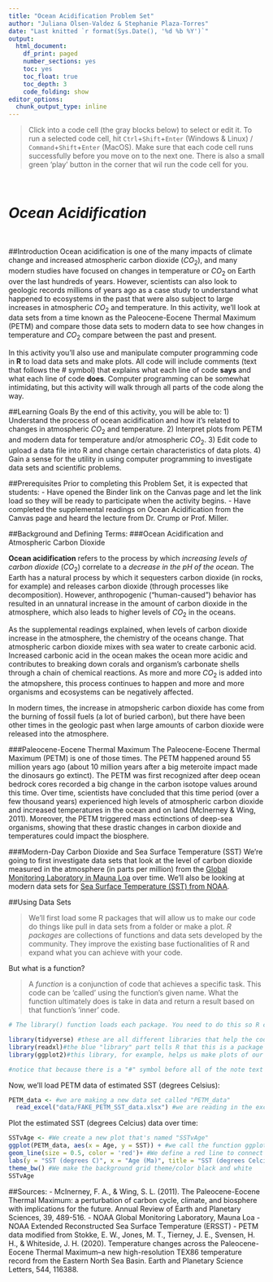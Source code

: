 ```yaml
---
title: "Ocean Acidification Problem Set"
author: "Juliana Olsen-Valdez & Stephanie Plaza-Torres"
date: "Last knitted `r format(Sys.Date(), '%d %b %Y')`"
output:
  html_document: 
    df_print: paged
    number_sections: yes
    toc: yes
    toc_float: true
    toc_depth: 3
    code_folding: show
editor_options:
  chunk_output_type: inline
---
```


> Click into a code cell (the gray blocks below) to select or edit it. To run a selected code cell, hit `Ctrl`+`Shift`+`Enter` (Windows & Linux) / `Command`+`Shift`+`Enter` (MacOS). Make sure that each code cell runs successfully before you move on to the next one. There is also a small green 'play' button in the corner that wil run the code cell for you.

<p>&nbsp;</p>
# ***Ocean Acidification***
<p>&nbsp;</p>

##Introduction
Ocean acidification is one of the many impacts of climate change and increased atmospheric carbon dioxide ($CO_2$), and many modern studies have focused on changes in temperature or $CO_2$ on Earth over the last hundreds of years. However, scientists can also look to geologic records millions of years ago as a case study to understand what happened to ecosystems in the past that were also subject to large increases in atmospheric $CO_2$ and temperature. In this activity, we'll look at data sets from a time known as the Paleocene-Eocene Thermal Maximum (PETM) and compare those data sets to modern data to see how changes in temperature and $CO_2$ compare between the past and present. 

In this activity you'll also use and manipulate computer programming code in **R** to load data sets and make plots. All code will include comments (text that follows the # symbol) that explains what each line of code **says** and what each line of code **does**. Computer programming can be somewhat intimidating, but this activity will walk through all parts of the code along the way. 

##Learning Goals
By the end of this activity, you will be able to:
1) Understand the process of ocean acidification and how it's related to changes in atmospheric $CO_2$ and temperature. 
2) Interpret plots from PETM and modern data for temperature and/or atmospheric $CO_2$.
3) Edit code to upload a data file into R and change certain characteristics of data plots.
4) Gain a sense for the utility in using computer programming to investigate data sets and scientific problems.

##Prerequisites
Prior to completing this Problem Set, it is expected that students: 
- Have opened the Binder link on the Canvas page and let the link load so they will be ready to participate when the activity begins.
- Have completed the supplemental readings on Ocean Acidification from the Canvas page and heard the lecture from Dr. Crump or Prof. Miller. 


##Background and Defining Terms: 
###Ocean Acidification and Atmospheric Carbon Dioxide

**Ocean acidification** refers to the process by which *increasing levels of carbon dioxide* ($CO_2$) correlate to a *decrease in the pH of the ocean*. The Earth has a natural process by which it sequesters carbon dioxide (in rocks, for example) and releases carbon dioxide (through processes like decomposition). However, anthropogenic ("human-caused") behavior has resulted in an unnatural increase in the amount of carbon dioxide in the atmosphere, which also leads to higher levels of $CO_2$ in the oceans. 

As the supplemental readings explained, when levels of carbon dioxide increase in the atmosphere, the chemistry of the oceans change. That atmospheric carbon dioxide mixes with sea water to create carbonic acid. Increased  carbonic acid in the ocean makes the ocean more acidic and contributes to breaking down corals and organism's carbonate shells through a chain of chemical reactions. As more and more $CO_2$ is added into the atmopshere, this process continues to happen and more and more organisms and ecosystems can be negatively affected. 

In modern times, the increase in atmopsheric carbon dioxide has come from the burning of fossil fuels (a lot of buried carbon), but there have been other times in the geologic past when large amounts of carbon dioxide were released into the atmosphere. 

###Paleocene-Eocene Thermal Maximum
The Paleocene-Eocene Thermal Maximum (PETM) is one of those times. The PETM happened around 55 million years ago (about 10 million years after a big meteroite impact made the dinosaurs go extinct). The PETM was first recognized after deep ocean bedrock cores recorded a big change in the carbon isotope values around this time. Over time, scientists have concluded that this time period (over a few thousand years) experienced high levels of atmospheric carbon dioxide and increased temperatures in the ocean and on land (McInerney & Wing, 2011). Moreover, the PETM triggered mass ectinctions of deep-sea organisms, showing that these drastic changes in carbon dioxide and temperatures could impact the biosphere.

###Modern-Day Carbon Dioxide and Sea Surface Temperature (SST)
We're going to first investigate data sets that look at the level of carbon dioxide measured in the atmosphere (in parts per million) from the [Global Monitoring Laboratory in Mauna Loa](https://www.esrl.noaa.gov/gmd/ccgg/trends/monthly.html) over time. We'll also be looking at modern data sets for [Sea Surface Temperature (SST) from NOAA](https://www.ncdc.noaa.gov/data-access/marineocean-data/extended-reconstructed-sea-surface-temperature-ersst). 


##Using Data Sets 

> We'll first load some R packages that will allow us to make our code do things like pull in data sets from a folder or make a plot. *R packages* are collections of functions and data sets developed by the community. They improve the existing base fuctionalities of R and expand what you can achieve with your code. 

But what is a function?

> A *function* is a conjunction of code that achieves a specific task. This code can be 'called' using the function's given name. What the function ultimately does is take in data and return a result based on that function's 'inner' code. 

```r
# The library() function loads each package. You need to do this so R can find the functions you need from a certain package. Once the package loads all the different functions associated with it are usable. 

library(tidyverse) #these are all different libraries that help the code do different things
library(readxl)#the blue "library" part tells R that this is a package it should load and the black writing is the name of the specific package(in this case "readxl" which helps us read Excel files into R)
library(ggplot2)#this library, for example, helps us make plots of our data. 

#notice that because there is a "#" symbol before all of the note text above, it's all just comments that don't affect the code!
```

Now, we'll load PETM data of estimated SST (degrees Celsius):
```r
PETM_data <- #we are making a new data set called "PETM_data" 
  read_excel("data/FAKE_PETM_SST_data.xlsx") #we are reading in the excel file with our data (which is in the data folder)
```

Plot the estimated SST (degrees Celcius) data over time:
```r
SSTvAge <- #We create a new plot that's named "SSTvAge"
ggplot(PETM_data, aes(x = Age, y = SST)) + #we call the function ggplot to input our data set and assign x and y variables
geom_line(size = 0.5, color = 'red')+ #We define a red line to connect our data points
labs(y = "SST (degrees C)", x = "Age (Ma)", title = "SST (degrees Celcius) vs Age (Ma) during the PETM from Stokke et al. (2020)" )+ #We give our graph labels
theme_bw() #We make the background grid theme/color black and white 
SSTvAge
```

##Sources: 
- McInerney, F. A., & Wing, S. L. (2011). The Paleocene-Eocene Thermal Maximum: a perturbation of carbon cycle, climate, and biosphere with implications for the future. Annual Review of Earth and Planetary Sciences, 39, 489-516.
- NOAA Global Monitoring Laboratory, Mauna Loa
- NOAA Extended Reconstructed Sea Surface Temperature (ERSST)
- PETM data modified from Stokke, E. W., Jones, M. T., Tierney, J. E., Svensen, H. H., & Whiteside, J. H. (2020). Temperature changes across the Paleocene-Eocene Thermal Maximum–a new high-resolution TEX86 temperature record from the Eastern North Sea Basin. Earth and Planetary Science Letters, 544, 116388.



